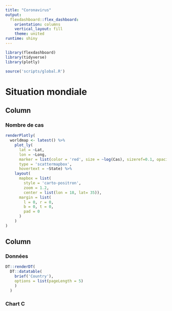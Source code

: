 ```yaml
---
title: "Coronavirus"
output: 
  flexdashboard::flex_dashboard:
    orientation: columns
    vertical_layout: fill
    theme: united
runtime: shiny
---
```


```r
library(flexdashboard)
library(tidyverse)
library(plotly)
```
```r
source('scripts/global.R')
```

# Situation mondiale

Column {data-width=650}
-----------------------------------------------------------------------

### Nombre de cas

```r
renderPlotly(
  worldmap <- latest() %>% 
    plot_ly(
      lat = ~Lat,
      lon = ~Long,
      marker = list(color = 'red', size = ~log(Cas), sizeref=0.1, opacity=0.4),
      type = 'scattermapbox',
      hovertext = ~State) %>%
    layout(
      mapbox = list(
        style = 'carto-positron',
        zoom = 1.2,
        center = list(lon = 18, lat= 35)),
      margin = list(
        l = 0, r = 0,
        b = 0, t = 0,
        pad = 0
      )
    )
)

```

Column {data-width=350}
-----------------------------------------------------------------------

### Données

```r
DT::renderDT(
  DT::datatable(
    brief('Country'),
    options = list(pageLength = 5)
    )
  )
```

### Chart C

```r

```

